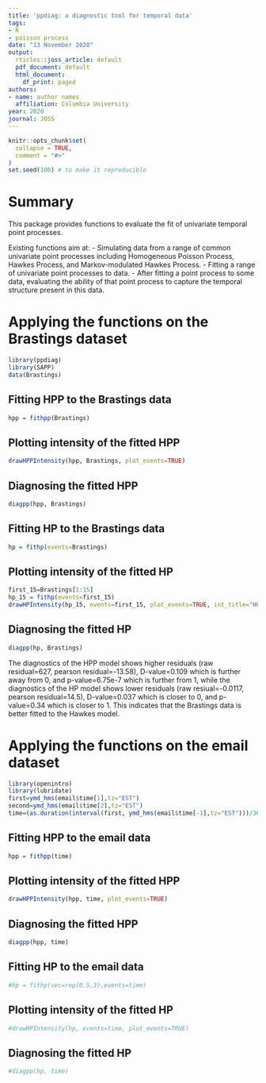 ```yaml
---
title: 'ppdiag: a diagnostic tool for temporal data'
tags:
- R
- poisson process
date: "13 November 2020"
output:
  rticles::joss_article: default
  pdf_document: default
  html_document:
    df_print: paged
authors:
- name: author names
  affiliation: Columbia University
year: 2020
journal: JOSS
---
```


```r
knitr::opts_chunk$set(
  collapse = TRUE,
  comment = "#>"
)
set.seed(100) # to make it reproducible
```
# Summary
This package provides functions to evaluate the fit of univariate temporal point processes. 

Existing functions aim at: 
- Simulating data from a range of common univariate point processes including Homogeneous Poisson Process, Hawkes Process, and Markov-modulated Hawkes Process.
- Fitting a range of univariate point processes to data.
- After fitting a point process to some data, evaluating the ability of that 
point process to capture the temporal structure present in this data.

# Applying the functions on the Brastings dataset
```r
library(ppdiag)
library(SAPP)
data(Brastings)
```

## Fitting HPP to the Brastings data
```r
hpp = fithpp(Brastings)
```
## Plotting intensity of the fitted HPP
```r
drawHPPIntensity(hpp, Brastings, plot_events=TRUE)
```

## Diagnosing the fitted HPP
```r
diagpp(hpp, Brastings)
```

## Fitting HP to the Brastings data
```r
hp = fithp(events=Brastings)
```

## Plotting intensity of the fitted HP
```r
first_15=Brastings[1:15]
hp_15 = fithp(events=first_15)
drawHPIntensity(hp_15, events=first_15, plot_events=TRUE, int_title="HP Intensity for the first 15 Brastings events")
```

## Diagnosing the fitted HP
```r
diagpp(hp, Brastings)
```

The diagnostics of the HPP model shows higher residuals (raw residual=627, pearson residual=-13.58), D-value=0.109 which is further away from 0, and p-value=6.75e-7 which is further from 1, while the diagnostics of the HP model shows lower residuals (raw resiual=-0.0117, pearson residual=14.5), D-value=0.037 which is closer to 0, and p-value=0.34 which is closer to 1. This indicates that the Brastings data is better fitted to the Hawkes model. 

# Applying the functions on the email dataset
```r
library(openintro)
library(lubridate)
first=ymd_hms(email$time[1],tz="EST")
second=ymd_hms(email$time[2],tz="EST")
time=(as.duration(interval(first, ymd_hms(email$time[-1],tz="EST")))/3600)[1:300]
```
## Fitting HPP to the email data
```r
hpp = fithpp(time)
```
## Plotting intensity of the fitted HPP
```r
drawHPPIntensity(hpp, time, plot_events=TRUE)
```
## Diagnosing the fitted HPP
```r
diagpp(hpp, time)
```
## Fitting HP to the email data
```r
#hp = fithp(vec=rep(0.5,3),events=time)
```
## Plotting intensity of the fitted HP
```r
#drawHPIntensity(hp, events=time, plot_events=TRUE)
```
## Diagnosing the fitted HP
```r
#diagpp(hp, time)
```